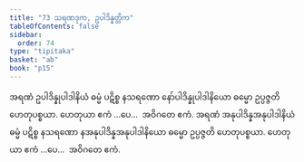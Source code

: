 ```yaml
---
title: "73 သရဏဒုက, ဥပါဒိန္နတ္တိက"
tableOfContents: false
sidebar:
  order: 74
type: "tipitaka"
basket: "ab"
book: "p15"
---
```



<DynamicBreadcrumb />

<Division number="84" book="p15" e="ch" v="40" p="238">

<Paragraph number="227" book="p15">
အရဏံ ဥပါဒိန္နုပါဒါနိယံ ဓမ္မံ ပဋိစ္စ နသရဏော နော်ပါဒိန္နုပါဒါနိယော ဓမ္မော ဥပ္ပဇ္ဇတိ ဟေတုပစ္စယာ. ဟေတုယာ ဧကံ …ပေ…  အဝိဂတေ ဧကံ.
</Paragraph>

<Paragraph number="228" book="p15">
အရဏံ အနုပါဒိန္နအနုပါဒါနိယံ ဓမ္မံ ပဋိစ္စ နသရဏော နအနုပါဒိန္နအနုပါဒါနိယော ဓမ္မော ဥပ္ပဇ္ဇတိ ဟေတုပစ္စယာ. ဟေတုယာ ဧကံ …ပေ…  အဝိဂတေ ဧကံ.
</Paragraph>
</Division>